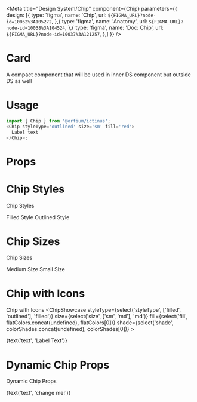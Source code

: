 
<Meta title="Design System/Chip" component={Chip} parameters={{
  design: [{
    type: 'figma',
    name: 'Chip',
    url: `${FIGMA_URL}?node-id=10062%3A105272`,
  },{
    type: 'figma',
    name: 'Anatomy',
    url: `${FIGMA_URL}?node-id=10038%3A104524`,
  },{
    type: 'figma',
    name: 'Doc: Chip',
    url: `${FIGMA_URL}?node-id=10037%3A121257`,
  },]
}} />

# Card

A compact component that will be used in inner DS component but outside DS as well

# Usage

```js
import { Chip } from '@orfium/ictinus';
<Chip styleType='outlined' size='sm' fill='red'>
  Label text
</Chip>;
```

# Props

<Props of={Chip} />

# Chip Styles

Chip Styles

<Preview>
  <Story name="Chip Styles">
    <Stack>
        <Chip styleType='filled' size={select('size', ['sm', 'md'], 'md')}
          fill={select('fill', flatColors.concat(undefined), flatColors[0])} shade={select('shade', colorShades.concat(undefined), colorShades[0])}
        >
        Filled Style
        </Chip>
        <Chip styleType='outlined' size={select('size', ['sm', 'md'], 'md')}
          fill={select('fill', flatColors.concat(undefined), flatColors[0])} shade={select('shade', colorShades.concat(undefined), colorShades[0])}
        >
        Outlined Style
        </Chip>
    </Stack>
  </Story>
</Preview>

# Chip Sizes

Chip Sizes

<Preview>
  <Story name="Chip Sizes">
    <Stack>
        <Chip styleType={select('styleType', ['filled', 'outlined'], 'filled')} size='md'
          fill={select('fill', flatColors.concat(undefined), flatColors[0])} shade={select('shade', colorShades.concat(undefined), colorShades[0])}
        >
        Medium Size
        </Chip>
        <Chip styleType={select('styleType', ['filled', 'outlined'], 'filled')} size='sm'
          fill={select('fill', flatColors.concat(undefined), flatColors[0])} shade={select('shade', colorShades.concat(undefined), colorShades[0])}
        >
        Small Size
        </Chip>
    </Stack>
  </Story>
</Preview>


# Chip with Icons

Chip with Icons
<Preview>
  <Story name="Chip with Icons">
    <Stack>
      <ChipShowcase styleType={select('styleType', ['filled', 'outlined'], 'filled')} size={select('size', ['sm', 'md'], 'md')}
        fill={select('fill', flatColors.concat(undefined), flatColors[0])} shade={select('shade', colorShades.concat(undefined), colorShades[0])}
      >
        <div>{text('text', 'Label Text')}</div>
      </ChipShowcase>
    </Stack>
  </Story>
</Preview>

# Dynamic Chip Props

Dynamic Chip Props

<Preview>
  <Story name="Dynamic Chip Props">
    <Stack>
      <Chip styleType={select('styleType', ['filled', 'outlined'], 'filled')} size={select('size', ['sm', 'md'], 'md')}
        fill={select('fill', flatColors.concat(undefined), flatColors[0])} shade={select('shade', colorShades.concat(undefined), colorShades[0])}
      >
        <div>{text('text', 'change me!')}</div>
      </Chip>
    </Stack>
  </Story>
</Preview>
